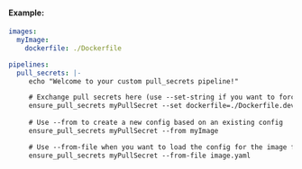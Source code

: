 #### Example:

```yaml
images:
  myImage:
    dockerfile: ./Dockerfile

pipelines:
  pull_secrets: |-
     echo "Welcome to your custom pull_secrets pipeline!"

     # Exchange pull secrets here (use --set-string if you want to force the field to be a string e.g. when setting labels to "true")
     ensure_pull_secrets myPullSecret --set dockerfile=./Dockerfile.dev --set-string key1=value1
    
     # Use --from to create a new config based on an existing config
     ensure_pull_secrets myPullSecret --from myImage

     # Use --from-file when you want to load the config for the image from a file
     ensure_pull_secrets myPullSecret --from-file image.yaml
```
